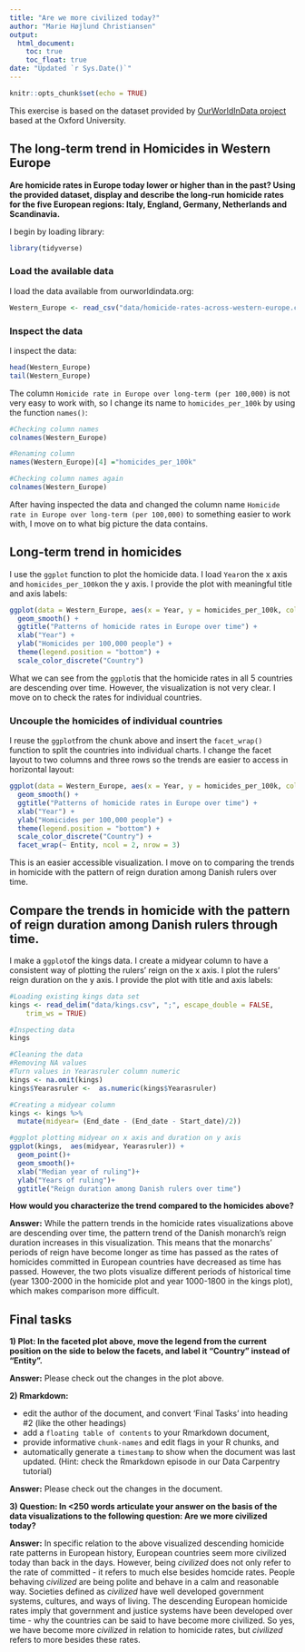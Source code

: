 ```yaml
---
title: "Are we more civilized today?"
author: "Marie Højlund Christiansen"
output:
  html_document:
    toc: true
    toc_float: true
date: "Updated `r Sys.Date()`"
---
```


```r
knitr::opts_chunk$set(echo = TRUE)
```

This exercise is based on the dataset provided by [OurWorldInData project](https://ourworldindata.org/homicides) based at the Oxford University.

## The long-term trend in Homicides in Western Europe

**Are homicide rates in Europe today lower or higher than in the past? Using the provided dataset, display and describe the long-run homicide rates for the five European regions: Italy, England, Germany, Netherlands and Scandinavia.**

I begin by loading library:

```r
library(tidyverse)
```

### Load the available data

I load the data available from ourworldindata.org:

```r
Western_Europe <- read_csv("data/homicide-rates-across-western-europe.csv")
```
### Inspect the data

I inspect the data:

```r
head(Western_Europe)
tail(Western_Europe)
```

The column `Homicide rate in Europe over long-term (per 100,000)` is not very easy to work with, so I change its name to `homicides_per_100k` by using the function `names()`:

```r
#Checking column names
colnames(Western_Europe)

#Renaming column
names(Western_Europe)[4] ="homicides_per_100k"

#Checking column names again
colnames(Western_Europe)
```

After having inspected the data and changed the column name `Homicide rate in Europe over long-term (per 100,000)` to something easier to work with, I move on to what big picture the data contains.

## Long-term trend in homicides

I use the `ggplot` function to plot the homicide data. I load `Year`on the x axis and `homicides_per_100k`on the y axis. I provide the plot with meaningful title and axis labels:

```r
ggplot(data = Western_Europe, aes(x = Year, y = homicides_per_100k, color = Entity)) +
  geom_smooth() +
  ggtitle("Patterns of homicide rates in Europe over time") +
  xlab("Year") +
  ylab("Homicides per 100,000 people") +
  theme(legend.position = "bottom") +
  scale_color_discrete("Country")
```

What we can see from the `ggplot`is that the homicide rates in all 5 countries are descending over time. However, the visualization is not very clear. I move on to check the rates for individual countries.

### Uncouple the homicides of individual countries

I reuse the `ggplot`from the chunk above and insert the `facet_wrap()` function to split the countries into individual charts. I change the facet layout to two columns and three rows so the trends are easier to access in horizontal layout:

```r
ggplot(data = Western_Europe, aes(x = Year, y = homicides_per_100k, color = Entity)) +
  geom_smooth() +
  ggtitle("Patterns of homicide rates in Europe over time") +
  xlab("Year") +
  ylab("Homicides per 100,000 people") +
  theme(legend.position = "bottom") +
  scale_color_discrete("Country") +
  facet_wrap(~ Entity, ncol = 2, nrow = 3)
```

This is an easier accessible visualization. I move on to comparing the trends in homicide with the pattern of reign duration among Danish rulers over time. 

## Compare the trends in homicide with the pattern of reign duration among Danish rulers through time.

I make a `ggplot`of the kings data. I create a midyear column to have a consistent way of plotting the rulers' reign on the x axis. I plot the rulers' reign duration on the y axis. I provide the plot with title and axis labels: 

```r
#Loading existing kings data set 
kings <- read_delim("data/kings.csv", ";", escape_double = FALSE, 
    trim_ws = TRUE)

#Inspecting data
kings

#Cleaning the data
#Removing NA values
#Turn values in Yearasruler column numeric
kings <- na.omit(kings)
kings$Yearasruler <-  as.numeric(kings$Yearasruler)

#Creating a midyear column
kings <- kings %>% 
  mutate(midyear= (End_date - (End_date - Start_date)/2))

#ggplot plotting midyear on x axis and duration on y axis
ggplot(kings,  aes(midyear, Yearasruler)) + 
  geom_point()+
  geom_smooth()+
  xlab("Median year of ruling")+ 
  ylab("Years of ruling")+
  ggtitle("Reign duration among Danish rulers over time")
```

**How would you characterize the trend compared to the homicides above?**

**Answer:** While the pattern trends in the homicide rates visualizations above are descending over time, the pattern trend of the Danish monarch’s reign duration increases in this visualization. This means that the monarchs' periods of reign have become longer as time has passed as the rates of homicides committed in European countries have decreased as time has passed. However, the two plots visualize different periods of historical time (year 1300-2000 in the homicide plot and year 1000-1800 in the kings plot), which makes comparison more difficult.   

## Final tasks

**1) Plot: In the faceted plot above, move the legend from the current position on the side to below the facets, and label it "Country" instead of "Entity".**

**Answer:** Please check out the changes in the plot above. 

**2) Rmarkdown:**

  - edit the author of the document, and convert 'Final Tasks' into heading #2 (like the other headings) 
  - add a `floating table of contents` to your Rmarkdown document, 
  - provide informative `chunk-names` and edit flags in your R chunks, and
  - automatically generate a `timestamp` to show when the document was last updated. (Hint: check the Rmarkdown episode in our Data Carpentry tutorial)
  
**Answer:** Please check out the changes in the document. 

**3) Question: In <250 words articulate your answer on the basis of the data visualizations to the following question: Are we more civilized today?**

**Answer:** In specific relation to the above visualized descending homicide rate patterns in European history, European countries seem more civilized today than back in the days. However, being *civilized* does not only refer to the rate of committed - it refers to much else besides homcide rates. People behaving *civilized* are being polite and behave in a calm and reasonable way. Societies defined as *civilized* have well developed government systems, cultures, and ways of living. The descending European homicide rates imply that government and justice systems have been developed over time - why the countries can be said to have become more civilized. So yes, we have become more *civilized* in relation to homicide rates, but *civilized* refers to more besides these rates. 




